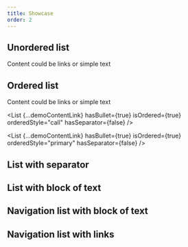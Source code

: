 ```yaml
---
title: Showcase
order: 2
---
```




## Unordered list

Content could be links or simple text

<Playground system="eu" selectedKind="List" selectedStory="standard">
  <List
    {...demoContentText}
    hasBullet={true}
    isOrdered={false}
    hasSeparator={false}
  />
</Playground>

## Ordered list

Content could be links or simple text

<Playground system="eu" selectedKind="List" selectedStory="standard">
  <List
    {...demoContentLink}
    hasBullet={true}
    isOrdered={true}
    hasSeparator={false}
  />

<List
  {...demoContentLink}
  hasBullet={true}
  isOrdered={true}
  orderedStyle="call"
  hasSeparator={false}
/>

  <List
    {...demoContentLink}
    hasBullet={true}
    isOrdered={true}
    orderedStyle="primary"
    hasSeparator={false}
  />
</Playground>

## List with separator

<Playground system="eu" selectedKind="List" selectedStory="standard">
  <List
    {...demoContentLink}
    hasBullet={false}
    isOrdered={false}
    hasSeparator={true}
  />
</Playground>

## List with block of text

<Playground system="eu" selectedKind="List" selectedStory="text block">
  <List
    {...demoContentBlock}
    hasBullet={false}
    isOrdered={false}
    hasSeparator={false}
  />
</Playground>

## Navigation list with block of text

<Playground system="eu" selectedKind="List" selectedStory="navigation block">
  <List
    {...demoContentNavigationBlock}
    hasBullet={false}
    isOrdered={false}
    hasSeparator={false}
  />
</Playground>

## Navigation list with links

<Playground system="eu" selectedKind="List" selectedStory="navigation links">
  <List
    {...demoContentNavigationLink}
    hasBullet={false}
    isOrdered={false}
    hasSeparator={false}
  />
</Playground>
